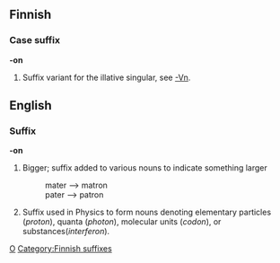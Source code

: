 ==Finnish==

===Case suffix===
'''-on'''

# Suffix variant for the illative singular, see [[-Vn]].

==English==

===Suffix===
'''-on'''

# Bigger; suffix added to various nouns to indicate something larger
#:  mater --> matron
#:  pater --> patron
# Suffix used in Physics to form nouns denoting elementary particles (''proton''), quanta (''photon''), molecular units (''codon''), or substances(''interferon'').

[[Category:English suffixes|O]]
[[Category:Finnish suffixes]]